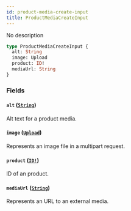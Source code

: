 ```yaml
---
id: product-media-create-input
title: ProductMediaCreateInput
---
```


No description

```graphql
type ProductMediaCreateInput {
  alt: String
  image: Upload
  product: ID!
  mediaUrl: String
}
```

### Fields

#### `alt` ([`String`](../../../developer/api-reference/scalars/string))

Alt text for a product media.

#### `image` ([`Upload`](../../../developer/api-reference/scalars/upload))

Represents an image file in a multipart request.

#### `product` ([`ID!`](../../../developer/api-reference/scalars/id))

ID of an product.

#### `mediaUrl` ([`String`](../../../developer/api-reference/scalars/string))

Represents an URL to an external media.
